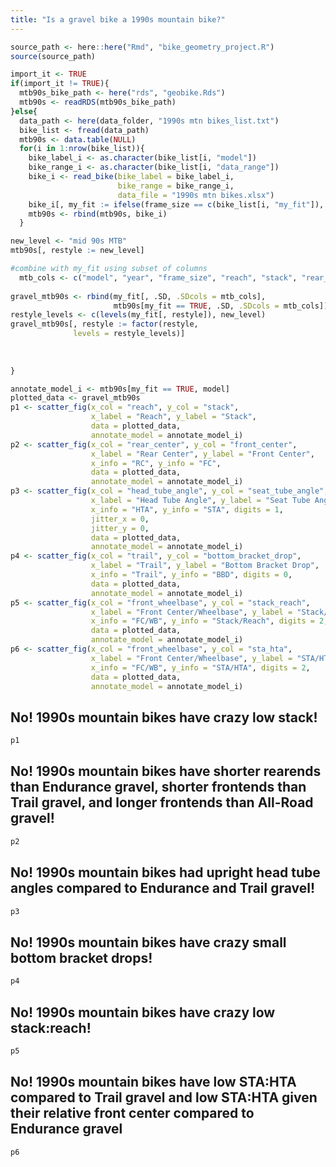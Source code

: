 ```yaml
---
title: "Is a gravel bike a 1990s mountain bike?"
---
```


```r
source_path <- here::here("Rmd", "bike_geometry_project.R")
source(source_path)

```

```r
import_it <- TRUE
if(import_it != TRUE){
  mtb90s_bike_path <- here("rds", "geobike.Rds")
  mtb90s <- readRDS(mtb90s_bike_path)
}else{
  data_path <- here(data_folder, "1990s mtn bikes_list.txt")
  bike_list <- fread(data_path)
  mtb90s <- data.table(NULL)
  for(i in 1:nrow(bike_list)){
    bike_label_i <- as.character(bike_list[i, "model"])
    bike_range_i <- as.character(bike_list[i, "data_range"])
    bike_i <- read_bike(bike_label = bike_label_i,
                        bike_range = bike_range_i,
                        data_file = "1990s mtn bikes.xlsx")
    bike_i[, my_fit := ifelse(frame_size == c(bike_list[i, "my_fit"]), TRUE, FALSE)]
    mtb90s <- rbind(mtb90s, bike_i)
  }

new_level <- "mid 90s MTB"
mtb90s[, restyle := new_level]

#combine with my_fit using subset of columns
  mtb_cols <- c("model", "year", "frame_size", "reach", "stack", "rear_center", "front_center", "head_tube_angle", "seat_tube_angle", "bottom_bracket_drop", "trail", "front_wheelbase", "stack_reach", "sta_hta", "restyle")
  
gravel_mtb90s <- rbind(my_fit[, .SD, .SDcols = mtb_cols],
                       mtb90s[my_fit == TRUE, .SD, .SDcols = mtb_cols])
restyle_levels <- c(levels(my_fit[, restyle]), new_level)
gravel_mtb90s[, restyle := factor(restyle,
              levels = restyle_levels)]
  
  
  
}
```

```r
annotate_model_i <- mtb90s[my_fit == TRUE, model]
plotted_data <- gravel_mtb90s
p1 <- scatter_fig(x_col = "reach", y_col = "stack",
                  x_label = "Reach", y_label = "Stack",
                  data = plotted_data,
                  annotate_model = annotate_model_i)
p2 <- scatter_fig(x_col = "rear_center", y_col = "front_center",
                  x_label = "Rear Center", y_label = "Front Center",
                  x_info = "RC", y_info = "FC",
                  data = plotted_data,
                  annotate_model = annotate_model_i)
p3 <- scatter_fig(x_col = "head_tube_angle", y_col = "seat_tube_angle",
                  x_label = "Head Tube Angle", y_label = "Seat Tube Angle",
                  x_info = "HTA", y_info = "STA", digits = 1,
                  jitter_x = 0,
                  jitter_y = 0,
                  data = plotted_data,
                  annotate_model = annotate_model_i)
p4 <- scatter_fig(x_col = "trail", y_col = "bottom_bracket_drop",
                  x_label = "Trail", y_label = "Bottom Bracket Drop",
                  x_info = "Trail", y_info = "BBD", digits = 0,
                  data = plotted_data,
                  annotate_model = annotate_model_i)
p5 <- scatter_fig(x_col = "front_wheelbase", y_col = "stack_reach",
                  x_label = "Front Center/Wheelbase", y_label = "Stack/Reach",
                  x_info = "FC/WB", y_info = "Stack/Reach", digits = 2,
                  data = plotted_data,
                  annotate_model = annotate_model_i)
p6 <- scatter_fig(x_col = "front_wheelbase", y_col = "sta_hta",
                  x_label = "Front Center/Wheelbase", y_label = "STA/HTA",
                  x_info = "FC/WB", y_info = "STA/HTA", digits = 2,
                  data = plotted_data,
                  annotate_model = annotate_model_i)
```


## No! 1990s mountain bikes have crazy low stack! {.unnumbered .unlisted}

```r
p1
```


## No! 1990s mountain bikes have shorter rearends than Endurance gravel, shorter frontends than Trail gravel, and longer frontends than All-Road gravel! {.unnumbered .unlisted}

```r
p2
```

## No! 1990s mountain bikes had upright head tube angles compared to Endurance and Trail gravel! {.unnumbered .unlisted}

```r
p3
```

## No! 1990s mountain bikes have crazy small bottom bracket drops! {.unnumbered .unlisted}

```r
p4
```

## No! 1990s mountain bikes have crazy low stack:reach! {.unnumbered .unlisted}

```r
p5
```

## No! 1990s mountain bikes have low STA:HTA compared to Trail gravel and low STA:HTA given their relative front center compared to Endurance gravel {.unnumbered .unlisted}

```r
p6
```
